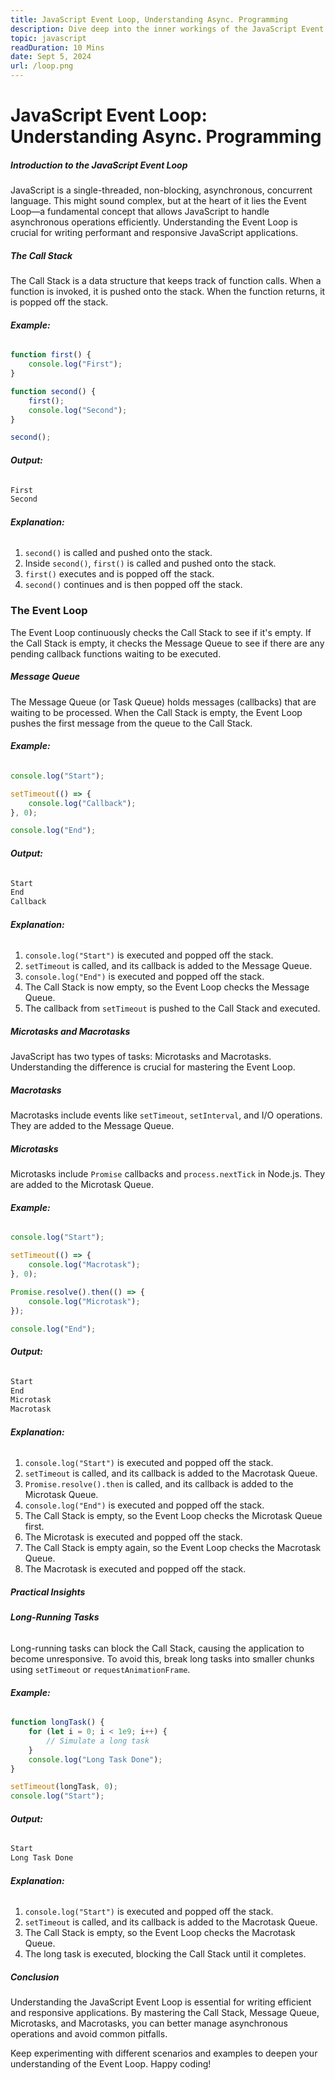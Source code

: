 ```yaml
---
title: JavaScript Event Loop, Understanding Async. Programming
description: Dive deep into the inner workings of the JavaScript Event Loop with our ultimate guide. This article will unravel the complexities of asynchronous programming.
topic: javascript
readDuration: 10 Mins
date: Sept 5, 2024
url: /loop.png
---
```


# **JavaScript Event Loop: Understanding Async. Programming**

##### **Introduction to the JavaScript Event Loop**

JavaScript is a single-threaded, non-blocking, asynchronous, concurrent language. This might sound complex, but at the heart of it lies the Event Loop—a fundamental concept that allows JavaScript to handle asynchronous operations efficiently. Understanding the Event Loop is crucial for writing performant and responsive JavaScript applications.

##### **The Call Stack**

The Call Stack is a data structure that keeps track of function calls. When a function is invoked, it is pushed onto the stack. When the function returns, it is popped off the stack.

###### **Example:**

```js
function first() {
    console.log("First");
}

function second() {
    first();
    console.log("Second");
}

second();
```

###### **Output:**

```bash
First
Second
```

###### **Explanation:**

1. `second()` is called and pushed onto the stack.
2. Inside `second()`, `first()` is called and pushed onto the stack.
3. `first()` executes and is popped off the stack.
4. `second()` continues and is then popped off the stack.

### **The Event Loop**

The Event Loop continuously checks the Call Stack to see if it's empty. If the Call Stack is empty, it checks the Message Queue to see if there are any pending callback functions waiting to be executed.

##### **Message Queue**

The Message Queue (or Task Queue) holds messages (callbacks) that are waiting to be processed. When the Call Stack is empty, the Event Loop pushes the first message from the queue to the Call Stack.

###### **Example:**

```js
console.log("Start");

setTimeout(() => {
    console.log("Callback");
}, 0);

console.log("End");
```

###### **Output:**

```bash
Start
End
Callback
```

###### **Explanation:**

1. `console.log("Start")` is executed and popped off the stack.
2. `setTimeout` is called, and its callback is added to the Message Queue.
3. `console.log("End")` is executed and popped off the stack.
4. The Call Stack is now empty, so the Event Loop checks the Message Queue.
5. The callback from `setTimeout` is pushed to the Call Stack and executed.

##### **Microtasks and Macrotasks**

JavaScript has two types of tasks: Microtasks and Macrotasks. Understanding the difference is crucial for mastering the Event Loop.

##### **Macrotasks**

Macrotasks include events like `setTimeout`, `setInterval`, and I/O operations. They are added to the Message Queue.

##### **Microtasks**

Microtasks include `Promise` callbacks and `process.nextTick` in Node.js. They are added to the Microtask Queue.

###### **Example:**

```js
console.log("Start");

setTimeout(() => {
    console.log("Macrotask");
}, 0);

Promise.resolve().then(() => {
    console.log("Microtask");
});

console.log("End");
```

###### **Output:**

```bash
Start
End
Microtask
Macrotask
```

###### **Explanation:**

1. `console.log("Start")` is executed and popped off the stack.
2. `setTimeout` is called, and its callback is added to the Macrotask Queue.
3. `Promise.resolve().then` is called, and its callback is added to the Microtask Queue.
4. `console.log("End")` is executed and popped off the stack.
5. The Call Stack is empty, so the Event Loop checks the Microtask Queue first.
6. The Microtask is executed and popped off the stack.
7. The Call Stack is empty again, so the Event Loop checks the Macrotask Queue.
8. The Macrotask is executed and popped off the stack.

##### **Practical Insights**

###### **Long-Running Tasks**

Long-running tasks can block the Call Stack, causing the application to become unresponsive. To avoid this, break long tasks into smaller chunks using `setTimeout` or `requestAnimationFrame`.

###### **Example:**

```js
function longTask() {
    for (let i = 0; i < 1e9; i++) {
        // Simulate a long task
    }
    console.log("Long Task Done");
}

setTimeout(longTask, 0);
console.log("Start");
```

###### **Output:**

```bash
Start
Long Task Done
```

###### **Explanation:**

1. `console.log("Start")` is executed and popped off the stack.
2. `setTimeout` is called, and its callback is added to the Macrotask Queue.
3. The Call Stack is empty, so the Event Loop checks the Macrotask Queue.
4. The long task is executed, blocking the Call Stack until it completes.

##### **Conclusion**

Understanding the JavaScript Event Loop is essential for writing efficient and responsive applications. By mastering the Call Stack, Message Queue, Microtasks, and Macrotasks, you can better manage asynchronous operations and avoid common pitfalls.

Keep experimenting with different scenarios and examples to deepen your understanding of the Event Loop. Happy coding!